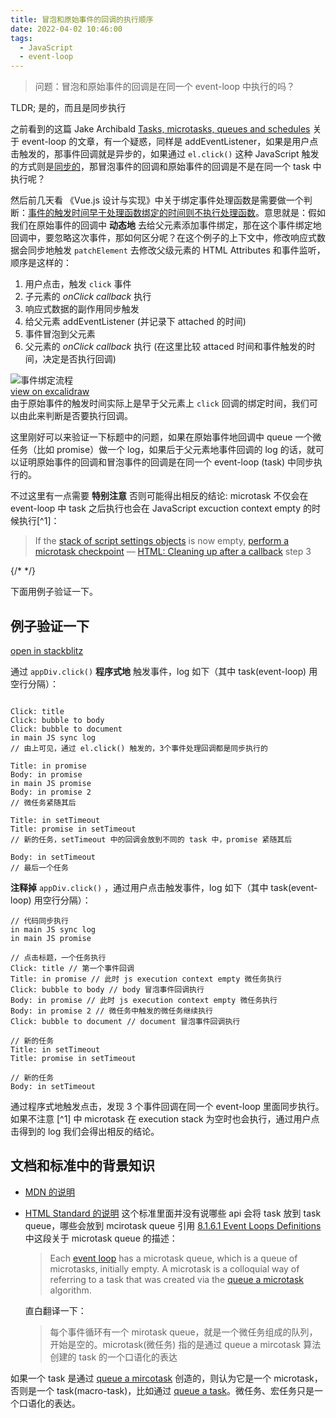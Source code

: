 ```yaml
---
title: 冒泡和原始事件的回调的执行顺序
date: 2022-04-02 10:46:00
tags:
  - JavaScript
  - event-loop
---
```



> 问题：冒泡和原始事件的回调是在同一个 event-loop 中执行的吗？

TLDR; 是的，而且是同步执行

之前看到的这篇 Jake Archibald [Tasks, microtasks, queues and schedules](https://jakearchibald.com/2015/tasks-microtasks-queues-and-schedules/) 关于 event-loop 的文章，有一个疑惑，同样是 addEventListener，如果是用户点击触发的，那事件回调就是异步的，如果通过 `el.click()` 这种 JavaScript 触发的方式则是[同步的](https://jakearchibald.com/2015/tasks-microtasks-queues-and-schedules/#:~:text=event%20to%20dispatch-,synchronously,-%2C%20so%20the%20script)，那冒泡事件的回调和原始事件的回调是不是在同一个 task 中执行呢？

然后前几天看 《Vue.js 设计与实现》中关于绑定事件处理函数是需要做一个判断：[事件的触发时间早于处理函数绑定的时间则不执行处理函数](https://github.com/daolanfler/misc/blob/f0c0478b367c625750f8b4ddccee582ba32a58db/apps/learn-vue3/renderer/main.js#L143)。意思就是：假如我们在原始事件的回调中 **动态地** 去给父元素添加事件绑定，那在这个事件绑定地回调中，要忽略这次事件，那如何区分呢？在这个例子的上下文中，修改响应式数据会同步地触发 `patchElement` 去修改父级元素的 HTML Attributes 和事件监听，顺序是这样的：

1. 用户点击，触发 `click` 事件
2. 子元素的 _onClick callback_ 执行
3. 响应式数据的副作用同步触发
4. 给父元素 addEventListener (并记录下 attached 的时间)
5. 事件冒泡到父元素
6. 父元素的 _onClick callback_ 执行 (在这里比较 attaced 时间和事件触发的时间，决定是否执行回调)

![事件绑定流程](../../assets/vue-event-attach.png)  
[view on excalidraw](https://excalidraw.com/#json=eX4hjCwLoLam4-vhV0zAH,GWhL_MCYZdBHZxKZ8zxb3A)  
由于原始事件的触发时间实际上是早于父元素上 `click` 回调的绑定时间，我们可以由此来判断是否要执行回调。

这里刚好可以来验证一下标题中的问题，如果在原始事件地回调中 queue 一个微任务（比如 promise）做一个 log，如果后于父元素地事件回调的 log 的话，就可以证明原始事件的回调和冒泡事件的回调是在同一个 event-loop (task) 中同步执行的。

不过这里有一点需要 **特别注意** 否则可能得出相反的结论: microtask 不仅会在 event-loop 中 task 之后执行也会在 JavaScript excuction context empty 的时候执行[^1]：

> If the [stack of script settings objects](https://html.spec.whatwg.org/multipage/webappapis.html#stack-of-script-settings-objects) is now empty, [perform a microtask checkpoint](https://html.spec.whatwg.org/multipage/webappapis.html#perform-a-microtask-checkpoint)
> — [HTML: Cleaning up after a callback](https://html.spec.whatwg.org/multipage/webappapis.html#clean-up-after-running-a-callback) step 3

{/* <!-- 具体例子看后文，结果证明了原始事件和冒泡事件的确是在同一个 event-loop 中同步执行的。 --> */}

下面用例子验证一下。

## 例子验证一下

<Stackblitz id="js-hmjac3" />

[open in stackblitz](https://stackblitz.com/edit/js-hmjac3?file=index.js)

通过 `appDiv.click()` **程序式地** 触发事件，log 如下（其中 task(event-loop) 用空行分隔）：

```plaintext

Click: title
Click: bubble to body
Click: bubble to document
in main JS sync log
// 由上可见，通过 el.click() 触发的，3个事件处理回调都是同步执行的

Title: in promise
Body: in promise
in main JS promise
Body: in promise 2
// 微任务紧随其后

Title: in setTimeout
Title: promise in setTimeout
// 新的任务，setTimeout 中的回调会放到不同的 task 中，promise 紧随其后

Body: in setTimeout
// 最后一个任务
```

**注释掉** `appDiv.click()` ，通过用户点击触发事件，log 如下（其中 task(event-loop) 用空行分隔）：

```plaintext
// 代码同步执行
in main JS sync log
in main JS promise

// 点击标题，一个任务执行
Click: title // 第一个事件回调
Title: in promise // 此时 js execution context empty 微任务执行
Click: bubble to body // body 冒泡事件回调执行
Body: in promise // 此时 js execution context empty 微任务执行
Body: in promise 2 // 微任务中触发的微任务继续执行
Click: bubble to document // document 冒泡事件回调执行

// 新的任务
Title: in setTimeout
Title: promise in setTimeout

// 新的任务
Body: in setTimeout
```

通过程序式地触发点击，发现 3 个事件回调在同一个 event-loop 里面同步执行。如果不注意 [^1] 中 microtask 在 execution stack 为空时也会执行，通过用户点击得到的 log 我们会得出相反的结论。

## 文档和标准中的背景知识

- [MDN 的说明](https://developer.mozilla.org/en-US/docs/Web/API/HTML_DOM_API/Microtask_guide#tasks)
- [HTML Standard 的说明](https://html.spec.whatwg.org/multipage/webappapis.html#generic-task-sources) 这个标准里面并没有说哪些 api 会将 task 放到 task queue，哪些会放到 mcirotask queue
  引用 [8.1.6.1 Event Loops Definitions](https://html.spec.whatwg.org/multipage/webappapis.html#definitions-3) 中这段关于 microtask queue 的描述：

  > Each [event loop](https://html.spec.whatwg.org/multipage/webappapis.html#event-loop) has a microtask queue, which is a queue of microtasks, initially empty. A microtask is a colloquial way of referring to a task that was created via the [queue a microtask](https://html.spec.whatwg.org/multipage/webappapis.html#queue-a-microtask) algorithm.

  直白翻译一下：

  > 每个事件循环有一个 mirotask queue，就是一个微任务组成的队列，开始是空的。microtask(微任务) 指的是通过 queue a mircotask 算法创建的 task 的一个口语化的表达

如果一个 task 是通过 [queue a mircotask](https://html.spec.whatwg.org/multipage/webappapis.html#queue-a-microtask) 创造的，则认为它是一个 microtask，否则是一个 task(macro-task)，比如通过 [queue a task](https://html.spec.whatwg.org/multipage/webappapis.html#queue-a-task)。微任务、宏任务只是一个口语化的表达。
